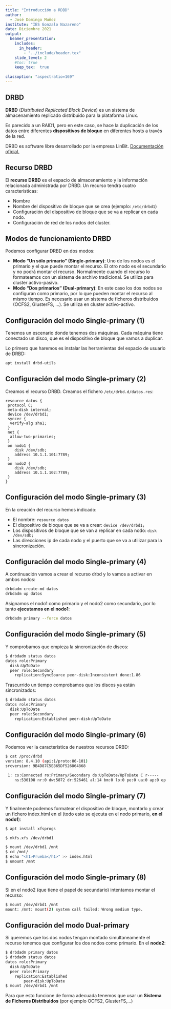 ```yaml
---
title: "Introducción a RDBD"
author: 
  - José Domingo Muñoz
institute: "IES Gonzalo Nazareno"
date: Diciembre 2021
output: 
  beamer_presentation:
    includes:
      in_header: 
        - "../include/header.tex"
    slide_level: 2
    #toc: true
    keep_tex:  true
    
classoption: "aspectratio=169"
---
```


## DRBD

**DRBD** (*Distributed Replicated Block Device*) es un sistema de almacenamiento replicado distribuido para la plataforma Linux.

Es parecido a un RAID1, pero en este caso, se hace la duplicación de los datos entre diferentes **dispositivos de bloque** en diferentes hosts a través de la red.

DRBD es software libre desarrollado por la empresa LinBit. \color{blue}[Documentación oficial.](https://linbit.com/drbd-user-guide/drbd-guide-9_0-en/)

## Recurso DRBD

El **recurso DRBD** es el espacio de almacenamiento y la información relacionada administrada por DRBD. Un recurso tendrá cuatro características:

* Nombre
* Nombre del dispositivo de bloque que se crea (ejemplo: `/etc/drbd1`)
* Configuración del dispositivo de bloque que se va a replicar en cada nodo.
* Configuración de red de los nodos del cluster.

## Modos de funcionamiento DRBD

Podemos configurar DRBD en dos modos:

* **Modo "Un sólo primario" (Single-primary)**: Uno de los nodos es el primario y el que puede montar el recurso. El otro nodo es el secundario y no podrá montar el recurso. Normalmente cuando el recurso lo formateamos con un sistema de archivo tradicional. Se utiliza para cluster activo-pasivo. 
* **Modo "Dos primarios" (Dual-primary)**: En este caso los dos nodos se configuran como primario, por lo que pueden montar el recurso al mismo tiempo. Es necesario usar un sistema de ficheros distribuidos (OCFS2, GlusterFS, ...). Se utiliza en cluster activo-activo.

## Configuración del modo Single-primary (1)

Tenemos un escenario donde tenemos dos máquinas. Cada máquina tiene conectado un disco, que es el dispositivo de bloque que vamos a duplicar.

Lo primero que haremos es instalar las herramientas del espacio de usuario de DRBD:\newline



\scriptsize
```bash
apt install drbd-utils
```

## Configuración del modo Single-primary (2)

Creamos el recurso DRBD. Creamos el fichero `/etc/drbd.d/datos.res`:

\tiny
```code
resource datos {
 protocol C;
 meta-disk internal;
 device /dev/drbd1;
 syncer {
  verify-alg sha1;
 }
 net {
  allow-two-primaries;
 }
 on nodo1 {
    disk /dev/sdb;
    address 10.1.1.101:7789;
 }
 on nodo2 {
    disk /dev/sdb;
    address 10.1.1.102:7789;
 }
}
```

## Configuración del modo Single-primary (3)

En la creación del recurso hemos indicado:

* El nombre: \color{teal}`resource datos`\color{darkgray}
* El dispositivo de bloque que se va a crear: \color{teal}`device /dev/drbd1;`\color{darkgray}
* Los dispositivos de bloque que se van a replicar en cada nodo: \color{teal}`disk /dev/sdb;`\color{darkgray}
* Las direcciones ip de cada nodo y el puerto que se va a utilizar para la sincronización.

## Configuración del modo Single-primary (4)

A continuación vamos a crear el recurso drbd y lo vamos a activar en ambos nodos:\newline


\scriptsize
```bash
drbdadm create-md datos
drbdadm up datos
```
\normalsize
Asignamos el nodo1 como primario y el nodo2 como secundario, por lo tanto **ejecutamos en el nodo1**:\newline


\scriptsize
```bash
drbdadm primary --force datos
```

## Configuración del modo Single-primary (5)

Y comprobamos que empieza la sincronización de discos:\newline


\scriptsize
```bash
$ drbdadm status datos
datos role:Primary
  disk:UpToDate
  peer role:Secondary
    replication:SyncSource peer-disk:Inconsistent done:1.86
```

\normalsize
Trascurrido un tiempo comprobamos que los discos ya están sincronizados:\newline


\scriptsize
```bash
$ drbdadm status datos
datos role:Primary
  disk:UpToDate
  peer role:Secondary
    replication:Established peer-disk:UpToDate
```

## Configuración del modo Single-primary (6)

Podemos ver la característica de nuestros recursos DRBD:\newline


\scriptsize
```bash
$ cat /proc/drbd
version: 8.4.10 (api:1/proto:86-101)
srcversion: 9B4D87C5E865DF526864868 

 1: cs:Connected ro:Primary/Secondary ds:UpToDate/UpToDate C r-----
    ns:530108 nr:0 dw:5872 dr:526461 al:14 bm:0 lo:0 pe:0 ua:0 ap:0 ep:1 wo:f oos:0
```

## Configuración del modo Single-primary (7)

Y finalmente podemos formatear el dispositivo de bloque, montarlo y crear un fichero index.html en el (todo esto se ejecuta en el nodo primario, **en el nodo1**):\newline

\scriptsize
```bash
$ apt install xfsprogs

$ mkfs.xfs /dev/drbd1

$ mount /dev/drbd1 /mnt
$ cd /mnt/
$ echo "<h1>Prueba</h1>" >> index.html
$ umount /mnt
```

## Configuración del modo Single-primary (8)

Si en el nodo2 (que tiene el papel de secundario) intentamos montar el recurso:\newline


\scriptsize
```bash
$ mount /dev/drbd1 /mnt
mount: /mnt: mount(2) system call failed: Wrong medium type.
```

## Configuración del modo Dual-primary

Si queremos que los dos nodos tengan montado simultaneamente el recurso tenemos que configurar los dos nodos como primario. En el **nodo2**:\newline


\scriptsize
```bash
$ drbdadm primary datos
$ drbdadm status datos
datos role:Primary
  disk:UpToDate
  peer role:Primary
    replication:Established
        peer-disk:UpToDate
$ mount /dev/drbd1 /mnt
```
\normalsize
Para que esto funcione de forma adecuada tenemos que usar un **Sistema de Ficheros Distribuidos** (por ejemplo OCFS2, GlusterFS,...)
